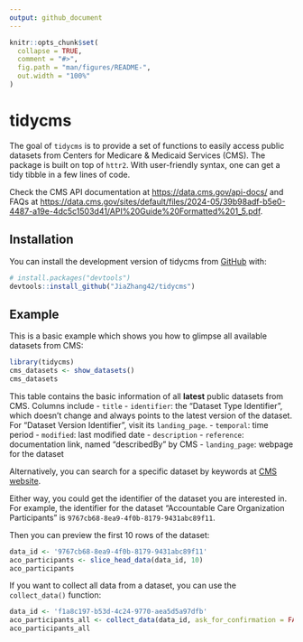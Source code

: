 ```yaml
---
output: github_document
---
```


<!-- README.md is generated from README.Rmd. Please edit that file -->

```r
knitr::opts_chunk$set(
  collapse = TRUE,
  comment = "#>",
  fig.path = "man/figures/README-",
  out.width = "100%"
)
```

# tidycms

<!-- badges: start -->
<!-- badges: end -->

The goal of `tidycms` is to provide a set of functions to easily access public datasets from Centers for Medicare & Medicaid Services (CMS). The package is built on top of `httr2`. With user-friendly syntax, one can get a tidy tibble in a few lines of code.

Check the CMS API documentation at <https://data.cms.gov/api-docs/> and FAQs at <https://data.cms.gov/sites/default/files/2024-05/39b98adf-b5e0-4487-a19e-4dc5c1503d41/API%20Guide%20Formatted%201_5.pdf>.

## Installation

You can install the development version of tidycms from [GitHub](https://github.com/) with:

``` r
# install.packages("devtools")
devtools::install_github("JiaZhang42/tidycms")
```

## Example

This is a basic example which shows you how to glimpse all available datasets from CMS:

```r
library(tidycms)
cms_datasets <- show_datasets()
cms_datasets
```

This table contains the basic information of all **latest** public datasets from CMS. Columns include 
- `title`
- `identifier`: the "Dataset Type Identifier", which doesn't change and always points to the latest version of the dataset. For "Dataset Version Identifier", visit its `landing_page`.
- `temporal`: time period
- `modified`: last modified date
- `description`
- `reference`: documentation link, named "describedBy" by CMS
- `landing_page`: webpage for the dataset

Alternatively, you can search for a specific dataset by keywords at [CMS website](https://data.cms.gov/search). 

Either way, you could get the identifier of the dataset you are interested in. For example, the identifier for the dataset "Accountable Care Organization Participants" is `9767cb68-8ea9-4f0b-8179-9431abc89f11`.

Then you can preview the first 10 rows of the dataset: 
```r
data_id <- '9767cb68-8ea9-4f0b-8179-9431abc89f11'
aco_participants <- slice_head_data(data_id, 10)
aco_participants
```

If you want to collect all data from a dataset, you can use the `collect_data()` function:
```r
data_id <- 'f1a8c197-b53d-4c24-9770-aea5d5a97dfb'
aco_participants_all <- collect_data(data_id, ask_for_confirmation = FALSE)
aco_participants_all
```
